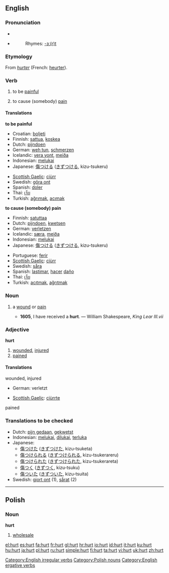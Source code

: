 ==English==

===Pronunciation===
*{{IPA|/hɜɻt/}}
*{{audio|en-us-hurt.ogg|Audio (US)}}
*:Rhymes: [[Rhymes:English:-ɜː(r)t|-ɜː(r)t]]

===Etymology===
From {{OF.}} ''[[hurter]]'' (French: [[heurter]]).

===Verb===
[[Category:English irregular verbs]]
{{en-verb|hurts|hurting|hurt}}

# {{intransitive}} to be [[painful]]
# {{transitive}} to cause (somebody) [[pain]]

====Translations====
'''to be painful'''
{{top}}
*Croatian: [[boljeti]]
*Finnish: [[sattua]], [[koskea]]
*Dutch: [[pijndoen]]
*German: [[weh tun]], [[schmerzen]]
*Icelandic: [[vera vont]], [[meiða]]
*Indonesian: [[luka|melukai]]
*Japanese: [[傷つける]] ([[きずつける]], kizu-tsukeru)
{{mid}}
*[[Scottish Gaelic]]: [[ciùrr]]
*Swedish: [[göra ont]]
*Spanish: [[doler]]
*Thai: [[เจ็บ]]
*Turkish: [[ağrımak]], [[acımak]]
{{bottom}}

'''to cause (somebody) pain'''
{{top}}
*Finnish: [[satuttaa]]
*Dutch: [[pijndoen]], [[kwetsen]]
*German: [[verletzen]]
*Icelandic: [[særa]], [[meiða]]
*Indonesian: [[luka|melukai]]
*Japanese: [[傷つける]] ([[きずつける]], kizu-tsukeru)
{{mid}}
*Portuguese: [[ferir]]
*[[Scottish Gaelic]]: [[ciùrr]]
*Swedish: [[såra]]
*Spanish: [[lastimar]], [[hacer]] [[daño]]
*Thai: [[เจ็บ]]
*Turkish: [[acıtmak]], [[ağrıtmak]]
{{bottom}}

===Noun===
{{en-noun}}

# {{archaic}} a [[wound]] or [[pain]]
#*'''1605''', I have received a '''hurt'''. — William Shakespeare, ''King Lear III.vii''

===Adjective===
'''hurt'''
# [[wounded]], [[injured]]
# [[pained]]

====Translations====
;wounded, injured
{{top}}
*German: verletzt
{{mid}}
*[[Scottish Gaelic]]: [[ciùrrte]]
{{bottom}}

;pained

===Translations to be checked===
*Dutch: [[pijn gedaan]], [[gekwetst]]   
*Indonesian: [[luka|melukai]], [[luka|dilukai]], [[luka|terluka]]   
*Japanese:   
** [[傷つけた]] ([[きずつけた]], kizu-tsuketa)   
** [[傷つけられる]] ([[きずつけられる]], kizu-tsukerareru)   
** [[傷つけられた]] ([[きずつけられた]], kizu-tsukerareta)   
** [[傷つく]] ([[きずつく]], kizu-tsuku)   
** [[傷ついた]] ([[きずついた]], kizu-tsuita)   
*Swedish: [[gjort ont]] (1), [[sårat]] (2) 

----

==Polish==

===Noun===
'''hurt'''

#[[wholesale]]

[[Category:Polish nouns]]
[[Category:English ergative verbs]]

[[el:hurt]]
[[es:hurt]]
[[fa:hurt]]
[[fr:hurt]]
[[gl:hurt]]
[[hr:hurt]]
[[io:hurt]]
[[id:hurt]]
[[it:hurt]]
[[ku:hurt]]
[[hu:hurt]]
[[ja:hurt]]
[[pl:hurt]]
[[ru:hurt]]
[[simple:hurt]]
[[fi:hurt]]
[[ta:hurt]]
[[vi:hurt]]
[[uk:hurt]]
[[zh:hurt]]